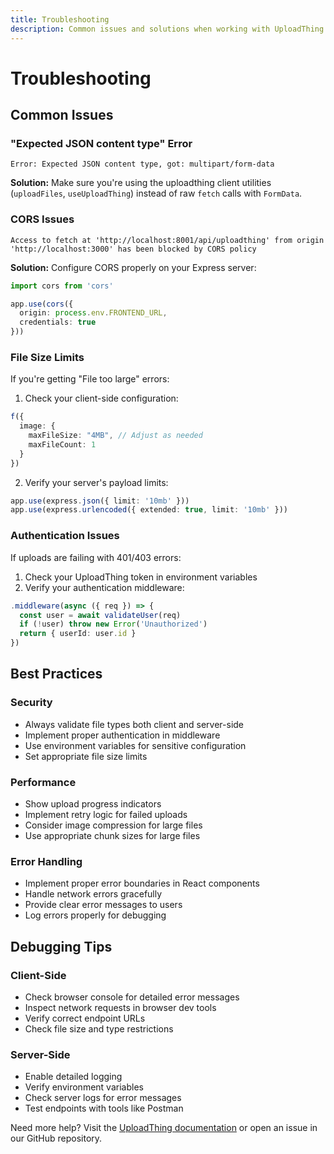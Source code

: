 ```yaml
---
title: Troubleshooting
description: Common issues and solutions when working with UploadThing
---
```


# Troubleshooting

## Common Issues

### "Expected JSON content type" Error

```
Error: Expected JSON content type, got: multipart/form-data
```

**Solution:** Make sure you're using the uploadthing client utilities (`uploadFiles`, `useUploadThing`) instead of raw `fetch` calls with `FormData`.

### CORS Issues

```
Access to fetch at 'http://localhost:8001/api/uploadthing' from origin 'http://localhost:3000' has been blocked by CORS policy
```

**Solution:** Configure CORS properly on your Express server:

```typescript
import cors from 'cors'

app.use(cors({
  origin: process.env.FRONTEND_URL,
  credentials: true
}))
```

### File Size Limits

If you're getting "File too large" errors:

1. Check your client-side configuration:
```typescript
f({
  image: {
    maxFileSize: "4MB", // Adjust as needed
    maxFileCount: 1
  }
})
```

2. Verify your server's payload limits:
```typescript
app.use(express.json({ limit: '10mb' }))
app.use(express.urlencoded({ extended: true, limit: '10mb' }))
```

### Authentication Issues

If uploads are failing with 401/403 errors:

1. Check your UploadThing token in environment variables
2. Verify your authentication middleware:

```typescript
.middleware(async ({ req }) => {
  const user = await validateUser(req)
  if (!user) throw new Error('Unauthorized')
  return { userId: user.id }
})
```

## Best Practices

### Security
- Always validate file types both client and server-side
- Implement proper authentication in middleware
- Use environment variables for sensitive configuration
- Set appropriate file size limits

### Performance
- Show upload progress indicators
- Implement retry logic for failed uploads
- Consider image compression for large files
- Use appropriate chunk sizes for large files

### Error Handling
- Implement proper error boundaries in React components
- Handle network errors gracefully
- Provide clear error messages to users
- Log errors properly for debugging

## Debugging Tips

### Client-Side
- Check browser console for detailed error messages
- Inspect network requests in browser dev tools
- Verify correct endpoint URLs
- Check file size and type restrictions

### Server-Side
- Enable detailed logging
- Verify environment variables
- Check server logs for error messages
- Test endpoints with tools like Postman

Need more help? Visit the [UploadThing documentation](https://docs.uploadthing.com) or open an issue in our GitHub repository.